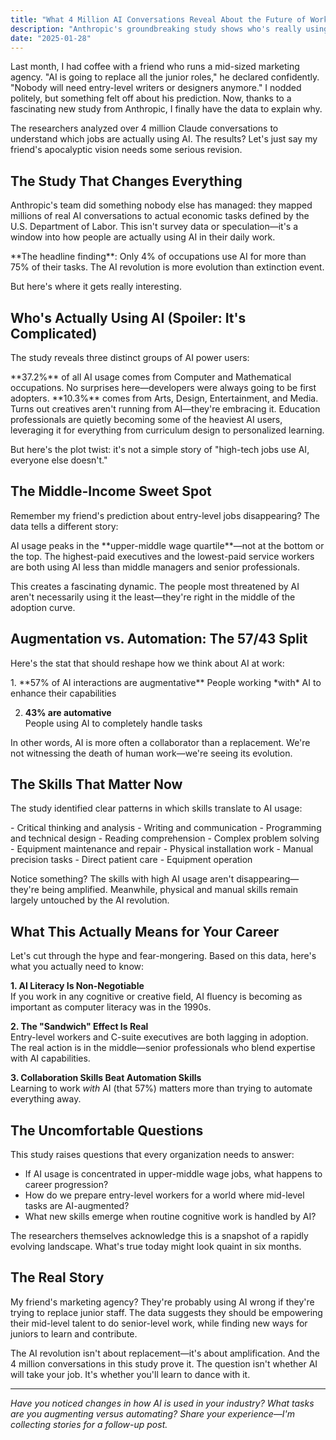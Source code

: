 ```yaml
---
title: "What 4 Million AI Conversations Reveal About the Future of Work"
description: "Anthropic's groundbreaking study shows who's really using AI—and it's not who you think"
date: "2025-01-28"
---
```



Last month, I had coffee with a friend who runs a mid-sized marketing agency. "AI is going to replace all the junior roles," he declared confidently. "Nobody will need entry-level writers or designers anymore." I nodded politely, but something felt off about his prediction. Now, thanks to a fascinating new study from Anthropic, I finally have the data to explain why.

The researchers analyzed over 4 million Claude conversations to understand which jobs are actually using AI. The results? Let's just say my friend's apocalyptic vision needs some serious revision.

## The Study That Changes Everything

Anthropic's team did something nobody else has managed: they mapped millions of real AI conversations to actual economic tasks defined by the U.S. Department of Labor. This isn't survey data or speculation—it's a window into how people are actually using AI in their daily work.

<Callout type="info">
**The headline finding**: Only 4% of occupations use AI for more than 75% of their tasks. The AI revolution is more evolution than extinction event.
</Callout>

But here's where it gets really interesting.

## Who's Actually Using AI (Spoiler: It's Complicated)

The study reveals three distinct groups of AI power users:

<Card title="The Obvious Suspects" icon="code">
**37.2%** of all AI usage comes from Computer and Mathematical occupations. No surprises here—developers were always going to be first adopters.
</Card>

<Card title="The Creative Class" icon="palette">
**10.3%** comes from Arts, Design, Entertainment, and Media. Turns out creatives aren't running from AI—they're embracing it.
</Card>

<Card title="The Educators" icon="graduation-cap">
Education professionals are quietly becoming some of the heaviest AI users, leveraging it for everything from curriculum design to personalized learning.
</Card>

But here's the plot twist: it's not a simple story of "high-tech jobs use AI, everyone else doesn't."

## The Middle-Income Sweet Spot

Remember my friend's prediction about entry-level jobs disappearing? The data tells a different story:

<Callout type="warning">
AI usage peaks in the **upper-middle wage quartile**—not at the bottom or the top. The highest-paid executives and the lowest-paid service workers are both using AI less than middle managers and senior professionals.
</Callout>

This creates a fascinating dynamic. The people most threatened by AI aren't necessarily using it the least—they're right in the middle of the adoption curve.

## Augmentation vs. Automation: The 57/43 Split

Here's the stat that should reshape how we think about AI at work:

<Steps>
1. **57% of AI interactions are augmentative**  
   People working *with* AI to enhance their capabilities

2. **43% are automative**  
   People using AI to completely handle tasks
</Steps>

In other words, AI is more often a collaborator than a replacement. We're not witnessing the death of human work—we're seeing its evolution.

## The Skills That Matter Now

The study identified clear patterns in which skills translate to AI usage:

<Accordion>
  <AccordionItem title="High AI Usage Skills">
    - Critical thinking and analysis
    - Writing and communication
    - Programming and technical design
    - Reading comprehension
    - Complex problem solving
  </AccordionItem>
  
  <AccordionItem title="Low AI Usage Skills">
    - Equipment maintenance and repair
    - Physical installation work
    - Manual precision tasks
    - Direct patient care
    - Equipment operation
  </AccordionItem>
</Accordion>

Notice something? The skills with high AI usage aren't disappearing—they're being amplified. Meanwhile, physical and manual skills remain largely untouched by the AI revolution.

## What This Actually Means for Your Career

Let's cut through the hype and fear-mongering. Based on this data, here's what you actually need to know:

**1. AI Literacy Is Non-Negotiable**  
If you work in any cognitive or creative field, AI fluency is becoming as important as computer literacy was in the 1990s.

**2. The "Sandwich" Effect Is Real**  
Entry-level workers and C-suite executives are both lagging in adoption. The real action is in the middle—senior professionals who blend expertise with AI capabilities.

**3. Collaboration Skills Beat Automation Skills**  
Learning to work *with* AI (that 57%) matters more than trying to automate everything away.

## The Uncomfortable Questions

This study raises questions that every organization needs to answer:

- If AI usage is concentrated in upper-middle wage jobs, what happens to career progression?
- How do we prepare entry-level workers for a world where mid-level tasks are AI-augmented?
- What new skills emerge when routine cognitive work is handled by AI?

<Callout type="note">
The researchers themselves acknowledge this is a snapshot of a rapidly evolving landscape. What's true today might look quaint in six months.
</Callout>

## The Real Story

My friend's marketing agency? They're probably using AI wrong if they're trying to replace junior staff. The data suggests they should be empowering their mid-level talent to do senior-level work, while finding new ways for juniors to learn and contribute.

The AI revolution isn't about replacement—it's about amplification. And the 4 million conversations in this study prove it. The question isn't whether AI will take your job. It's whether you'll learn to dance with it.

---

*Have you noticed changes in how AI is used in your industry? What tasks are you augmenting versus automating? Share your experience—I'm collecting stories for a follow-up post.*